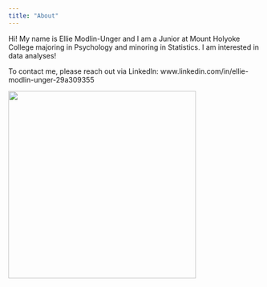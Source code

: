 ```yaml
---
title: "About"
---
```


Hi! My name is Ellie Modlin-Unger and I am a Junior at Mount Holyoke College majoring in Psychology and minoring in Statistics. I am interested in data analyses!

To contact me, please reach out via LinkedIn: www.linkedin.com/in/ellie-modlin-unger-29a309355

![](IMG_9772.JPG){width="374"}
